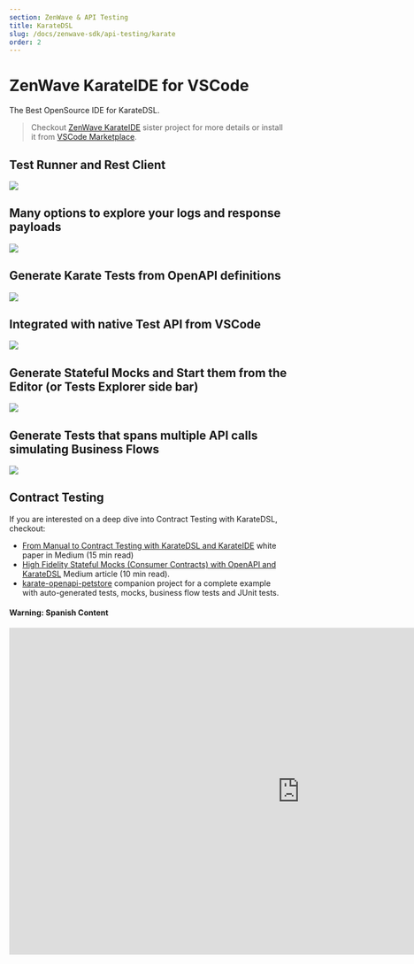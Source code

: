 ```yaml
---
section: ZenWave & API Testing
title: KarateDSL
slug: /docs/zenwave-sdk/api-testing/karate
order: 2
---
```


# ZenWave KarateIDE for VSCode
The Best OpenSource IDE for KarateDSL.

> Checkout [ZenWave KarateIDE](https://github.com/ZenWave360/karate-ide) sister project for more details or install it from [VSCode Marketplace](https://marketplace.visualstudio.com/items?itemName=KarateIDE.karate-ide).


## Test Runner and Rest Client

<Image src="https://github.com/ZenWave360/karate-ide/raw/master/resources/screenshots/KarareIDE-Blazing-Fast.gif" />

## Many options to explore your logs and response payloads

<Image src="https://github.com/ZenWave360/karate-ide/raw/master/resources/screenshots/Karate-IDE-data-at-your-fingerprints.gif" />

## Generate Karate Tests from OpenAPI definitions

<Image src="https://github.com/ZenWave360/karate-ide/raw/master/resources/screenshots/KarateIDE-Generate-Tests.gif" />

## Integrated with native Test API from VSCode

<Image src="https://github.com/ZenWave360/karate-ide/raw/master/resources/screenshots/API-Tests-Explorer.gif" />

## Generate Stateful Mocks and Start them from the Editor (or Tests Explorer side bar)

<Image src="https://github.com/ZenWave360/karate-ide/raw/master/resources/screenshots/KarateIDE-Generate-Mocks.gif" />

## Generate Tests that spans multiple API calls simulating Business Flows

<Image src="https://github.com/ZenWave360/karate-ide/raw/master/resources/screenshots/KarateIDE-Generate-BusinessFlowTest.gif" />

## Contract Testing

If you are interested on a deep dive into Contract Testing with KarateDSL, checkout:

- [From Manual to Contract Testing with KarateDSL and KarateIDE](https://medium.com/@ivangsa/from-manual-to-contract-testing-with-karatedsl-and-karateide-i-5884f1732680) white paper in Medium (15 min read)
- [High Fidelity Stateful Mocks (Consumer Contracts) with OpenAPI and KarateDSL](https://medium.com/@ivangsa/high-fidelity-stateful-mocks-consumer-contracts-with-openapi-and-karatedsl-85a7f31cf84e) Medium article (10 min read).
- [karate-openapi-petstore](https://github.com/ZenWave360/karate-openapi-petstore.git) companion project for a complete example with auto-generated tests, mocks, business flow tests and JUnit tests.

#### Warning: Spanish Content

<iframe width="1050" height="591" src="https://www.youtube.com/embed/fviv95uwm10?si=bXMIUV2qZL4q9XxY" title="Testing y Mocking de APIs REST con KarateDSL | KIT" frameborder="0" allow="accelerometer; autoplay; clipboard-write; encrypted-media; gyroscope; picture-in-picture; web-share; fullscreen" allowfullscreen></iframe>
